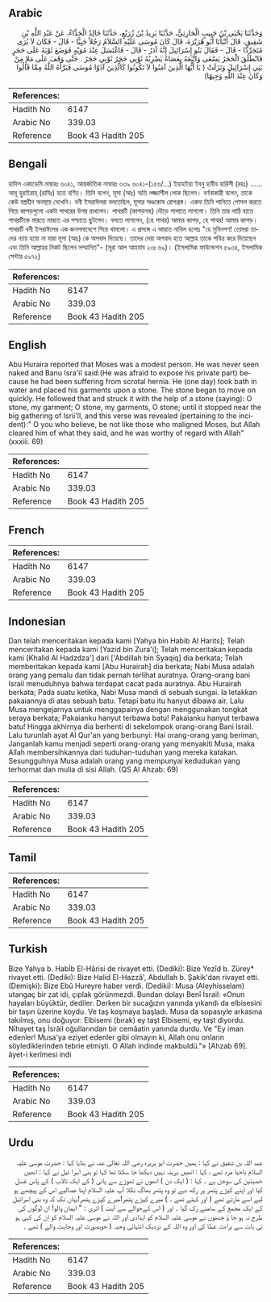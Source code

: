 ## Arabic


<div dir="rtl" lang="ar" style={{fontSize:'larger',backgroundColor:'#f8f9fa',padding:20}}>
وَحَدَّثَنَا يَحْيَى بْنُ حَبِيبٍ الْحَارِثِيُّ، حَدَّثَنَا يَزِيدُ بْنُ زُرَيْعٍ، حَدَّثَنَا خَالِدٌ الْحَذَّاءُ، عَنْ عَبْدِ اللَّهِ بْنِ شَقِيقٍ، قَالَ أَنْبَأَنَا أَبُو هُرَيْرَةَ، قَالَ كَانَ مُوسَى عَلَيْهِ السَّلاَمُ رَجُلاً حَيِيًّا - قَالَ - فَكَانَ لاَ يُرَى مُتَجَرِّدًا - قَالَ - فَقَالَ بَنُو إِسْرَائِيلَ إِنَّهُ آدَرُ - قَالَ - فَاغْتَسَلَ عِنْدَ مُوَيْهٍ فَوَضَعَ ثَوْبَهُ عَلَى حَجَرٍ فَانْطَلَقَ الْحَجَرُ يَسْعَى وَاتَّبَعَهُ بِعَصَاهُ يَضْرِبُهُ ثَوْبِي حَجَرُ ثَوْبِي حَجَرُ ‏.‏ حَتَّى وَقَفَ عَلَى مَلإٍ مِنْ بَنِي إِسْرَائِيلَ وَنَزَلَتْ ‏(‏ يَا أَيُّهَا الَّذِينَ آمَنُوا لاَ تَكُونُوا كَالَّذِينَ آذَوْا مُوسَى فَبَرَّأَهُ اللَّهُ مِمَّا قَالُوا وَكَانَ عِنْدَ اللَّهِ وَجِيهًا‏)‏
</div>
<div style={{backgroundColor:'#f8f9fa',padding:20, marginBottom: 10}}><table> <thead> <tr> <th>References:</th> <th></th> </tr> </thead> <tbody><tr><td>Hadith No</td><td>6147</td></tr><tr><td>Arabic No</td><td>339.03</td></tr><tr><td>Reference</td><td>Book 43 Hadith 205</td></tr></tbody></table></div>

## Bengali


<div dir="ltr" lang="bn" style={{fontSize:'larger',backgroundColor:'#f8f9fa',padding:20}}>
হাদিস একাডেমি নাম্বারঃ ৬০৪১, আন্তর্জাতিক নাম্বারঃ ৩৩৯ ৬০৪১-(১৫৬/...) ইয়াহইয়া ইবনু হাবীব হারিসী (রহঃ) ...... আবূ হুরাইরাহ্ (রাযিঃ) হতে বর্ণিত। তিনি বলেন, মূসা (আঃ) অতি লজ্জাশীল লোক ছিলেন। বর্ণনাকারী বলেন, তাকে কেউ বস্ত্রহীন অবস্থায় দেখেনি। বনী ইসরাঈলরা বলতেছিল, মূসার অণ্ডকোষ রোগগ্রস্ত। একদা তিনি পানিতে গোসল করতে গিয়ে কাপড়গুলো একটা পাথরের উপর রাখলেন। পাথরটি (কাপড়সহ) দৌড়ে পালাতে লাগলো। তিনি তার লাঠি হাতে পাথরটিকে মারতে মারতে এর পশ্চাতে ছুটলেন। বলতে লাগলেন, (হে পাথর) আমার কাপড়, হে পাথর! আমার কাপড়। পাথরটি বনী ইসরাঈলের এক জনসমাবেশে গিয়ে থামলো। এ প্রসঙ্গে এ আয়াত নাযিল হলোঃ "হে মুমিনগণ! তোমরা তাদের ন্যায় হয়ো না যারা মূসা (আঃ) কে অপবাদ দিয়েছে। তাদের দেয়া অপবাদ হতে আল্লাহ তাকে পবিত্র করে দিয়েছেন এবং তিনি আল্লাহর নিকট ছিলেন সম্মানিত"- (সূরা আল আহযাব ২৩ঃ ৬৯)। (ইসলামিক ফাউন্ডেশন ৫৯৩৪, ইসলামিক সেন্টার ৫৯৭২)
</div>
<div style={{backgroundColor:'#f8f9fa',padding:20, marginBottom: 10}}><table> <thead> <tr> <th>References:</th> <th></th> </tr> </thead> <tbody><tr><td>Hadith No</td><td>6147</td></tr><tr><td>Arabic No</td><td>339.03</td></tr><tr><td>Reference</td><td>Book 43 Hadith 205</td></tr></tbody></table></div>

## English


<div dir="ltr" lang="en" style={{fontSize:'larger',backgroundColor:'#f8f9fa',padding:20}}>
Abu Huraira reported that Moses was a modest person. He was never seen naked and Banu Isra'iI said:(He was afraid to expose his private part) because he had been suffering from scrotal hernia. He (one day) took bath in water and placed his garments upon a stone. The stone began to move on quickly. He followed that and struck it with the help of a stone (saying): O stone, my garment; O stone, my garments, O stone; until it stopped near the big gathering of Isrii'll, and this verse was revealed (pertaining to the incident):" O you who believe, be not Iike those who maligned Moses, but Allah cleared him of what they said, and he was worthy of regard with Allah" (xxxiii. 69)
</div>
<div style={{backgroundColor:'#f8f9fa',padding:20, marginBottom: 10}}><table> <thead> <tr> <th>References:</th> <th></th> </tr> </thead> <tbody><tr><td>Hadith No</td><td>6147</td></tr><tr><td>Arabic No</td><td>339.03</td></tr><tr><td>Reference</td><td>Book 43 Hadith 205</td></tr></tbody></table></div>

## French


<div dir="ltr" lang="fr" style={{fontSize:'larger',backgroundColor:'#f8f9fa',padding:20}}>

</div>
<div style={{backgroundColor:'#f8f9fa',padding:20, marginBottom: 10}}><table> <thead> <tr> <th>References:</th> <th></th> </tr> </thead> <tbody><tr><td>Hadith No</td><td>6147</td></tr><tr><td>Arabic No</td><td>339.03</td></tr><tr><td>Reference</td><td>Book 43 Hadith 205</td></tr></tbody></table></div>

## Indonesian


<div dir="ltr" lang="id" style={{fontSize:'larger',backgroundColor:'#f8f9fa',padding:20}}>
Dan telah menceritakan kepada kami [Yahya bin Habib Al Harits]; Telah menceritakan kepada kami [Yazid bin Zura'i]; Telah menceritakan kepada kami [Khalid Al Hadzdza'] dari ['Abdillah bin Syaqiq] dia berkata; Telah memberitakan kepada kami [Abu Hurairah] dia berkata; Nabi Musa adalah orang yang pemalu dan tidak pernah terlihat auratnya. Orang-orang bani Israil menuduhnya bahwa terdapat cacat pada auratnya. Abu Hurairah berkata; Pada suatu ketika, Nabi Musa mandi di sebuah sungai. Ia letakkan pakaiannya di atas sebuah batu. Tetapi batu itu hanyut dibawa air. Lalu Musa mengejarnya untuk menggapainya dengan menggunakan tongkat seraya berkata; Pakaianku hanyut terbawa batu! Pakaianku hanyut terbawa batu! Hingga akhirnya dia berhenti di sekelompok orang-orang Bani Israil. Lalu turunlah ayat Al Qur'an yang berbunyi: Hai orang-orang yang beriman, Janganlah kamu menjadi seperti orang-orang yang menyakiti Musa, maka Allah membersihkannya dari tuduhan-tuduhan yang mereka katakan. Sesungguhnya Musa adalah orang yang mempunyai kedudukan yang terhormat dan mulia di sisi Allah. (QS Al Ahzab: 69)
</div>
<div style={{backgroundColor:'#f8f9fa',padding:20, marginBottom: 10}}><table> <thead> <tr> <th>References:</th> <th></th> </tr> </thead> <tbody><tr><td>Hadith No</td><td>6147</td></tr><tr><td>Arabic No</td><td>339.03</td></tr><tr><td>Reference</td><td>Book 43 Hadith 205</td></tr></tbody></table></div>

## Tamil


<div dir="ltr" lang="ta" style={{fontSize:'larger',backgroundColor:'#f8f9fa',padding:20}}>

</div>
<div style={{backgroundColor:'#f8f9fa',padding:20, marginBottom: 10}}><table> <thead> <tr> <th>References:</th> <th></th> </tr> </thead> <tbody><tr><td>Hadith No</td><td>6147</td></tr><tr><td>Arabic No</td><td>339.03</td></tr><tr><td>Reference</td><td>Book 43 Hadith 205</td></tr></tbody></table></div>

## Turkish


<div dir="ltr" lang="tr" style={{fontSize:'larger',backgroundColor:'#f8f9fa',padding:20}}>
Bize Yahya b. Habİb El-Hârisi de rivayet etti. (Dediki): Bize Yezîd b. Zürey* rivayet etti. (Dediki): Bize Halid El-Hazzâ', Abdullah b. Şakik'dan rivayet etti. (Demişki): Bize Ebû Hureyre haber verdi. (Dediki): Musa (Aleyhisselam) utangaç bir zat idi, çıplak görünmezdi. Bundan dolayı Benî İsrail: «Onun hayaları büyüktür, dediler. Derken bir sucağızın yanında yıkandı da elbisesini bir taşın üzerine koydu. Ve taş koşmaya başladı. Musa da sopasıyle arkasına takılmış, onu doğuyor: Elbisemi (bırak) ey taşt Elbisemi, ey taşt diyordu. Nihayet taş İsrâil oğullarından bir cemâatin yanında durdu. Ve "Ey iman edenler! Musa'ya eziyet edenler gibi olmayın ki, Allah onu onların söylediklerinden tebrie etmişti. O Allah indinde makbuldü."» [Ahzab 69]. âyet-i kerîmesi indi
</div>
<div style={{backgroundColor:'#f8f9fa',padding:20, marginBottom: 10}}><table> <thead> <tr> <th>References:</th> <th></th> </tr> </thead> <tbody><tr><td>Hadith No</td><td>6147</td></tr><tr><td>Arabic No</td><td>339.03</td></tr><tr><td>Reference</td><td>Book 43 Hadith 205</td></tr></tbody></table></div>

## Urdu


<div dir="rtl" lang="ur" style={{fontSize:'larger',backgroundColor:'#f8f9fa',padding:20}}>
عبد اللہ بن شفیق نے کہا : ہمیں حضرت ابو ہریرہ رضی اللہ تعالیٰ عنہ نے بتایا کہا : حضرت موسی علیہ السلام باحیا مرد تھے ، کہا : انھیں برہنہ نہیں دیکھا جا سکتا تھا کہا تو بنی اسرا ئیل نے کہا : انھیں خصیتین کی سوجن ہے ۔ کہا : ( ایک دن ) انھوں نے تھوڑے سے پانی ( کے ایک تالاب ) کے پاس غسل کیا اور اپنے کپڑے پتھر پر رکھ دیے تو وہ پتھر بھاگ نکلا آپ علیہ السلام اپنا عصالیے اس کے پیچھے ہو لیے اسے مارتے تھے ( اور کہتے تھے ۔ ) میرے کپڑے پتھر!میرے کپڑے پتھر!یہاں تک کہ وہ بنی اسرائیل کے ایک مجمع کے سامنے رک گیا ۔ اور ( اس کےحوالے سے آیت ) اتری : " ایمان والو! ان لوگوں کی طرح نہ ہو جا ؤ جنھوں نے موسیٰ علیہ السلام کو ایذادی اور اللہ نے موسیٰ علیہ السلام کو ان کی کہی ہو ئی بات سے براءت عطا کی اور وہ اللہ کے نزدیک انتہائی وجیہ ( خوبصورت اور وجاہت والے ) تھے ۔
</div>
<div style={{backgroundColor:'#f8f9fa',padding:20, marginBottom: 10}}><table> <thead> <tr> <th>References:</th> <th></th> </tr> </thead> <tbody><tr><td>Hadith No</td><td>6147</td></tr><tr><td>Arabic No</td><td>339.03</td></tr><tr><td>Reference</td><td>Book 43 Hadith 205</td></tr></tbody></table></div>